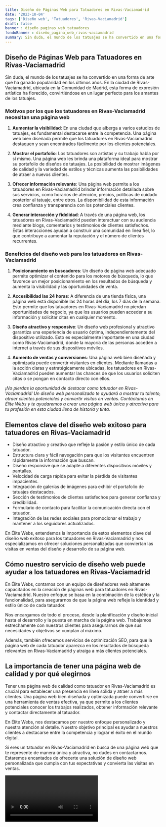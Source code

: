 ```yaml
---
title: Diseño de Páginas Web para Tatuadores en Rivas-Vaciamadrid
date: '2023-10-04'
tags: ['Diseño web', 'Tatuadores', 'Rivas-Vaciamadrid']
draft: false
banner : diseño_paginas_web_tatuadores
fondoBanner : diseño_pagina_web_rivas-vaciamadrid
summary: Sin duda, el mundo de los tatuajes se ha convertido en una forma de arte que ha ganado popularidad en los últimos años. En la ciudad de RivasVaciamadrid, ubicada en la Comunidad de Madrid, esta forma de expresión artística ha florecido, convirtiéndose en un lugar perfecto para los amantes de los tatuajes.
---
```


## Diseño de Páginas Web para Tatuadores en Rivas-Vaciamadrid

Sin duda, el mundo de los tatuajes se ha convertido en una forma de arte que ha ganado popularidad en los últimos años. En la ciudad de Rivas-Vaciamadrid, ubicada en la Comunidad de Madrid, esta forma de expresión artística ha florecido, convirtiéndose en un lugar perfecto para los amantes de los tatuajes.

### Motivos por los que los tatuadores en Rivas-Vaciamadrid necesitan una página web

1. **Aumentar la visibilidad**: En una ciudad que alberga a varios estudios de tatuajes, es fundamental destacarse entre la competencia. Una página web bien diseñada permite que los tatuadores en Rivas-Vaciamadrid destaquen y sean encontrados fácilmente por los clientes potenciales.

2. **Mostrar el portafolio**: Los tatuadores son artistas y su trabajo habla por sí mismo. Una página web les brinda una plataforma ideal para mostrar su portafolio de diseños de tatuajes. La posibilidad de mostrar imágenes de calidad y la variedad de estilos y técnicas aumenta las posibilidades de atraer a nuevos clientes.

3. **Ofrecer información relevante**: Una página web permite a los tatuadores en Rivas-Vaciamadrid brindar información detallada sobre sus servicios, como horarios de atención, precios, políticas de cuidado posterior al tatuaje, entre otros. La disponibilidad de esta información crea confianza y transparencia con los potenciales clientes.

4. **Generar interacción y fidelidad**: A través de una página web, los tatuadores en Rivas-Vaciamadrid pueden interactuar con su audiencia mediante blogs, comentarios y testimonios de clientes satisfechos. Estas interacciones ayudan a construir una comunidad en línea fiel, lo que contribuye a aumentar la reputación y el número de clientes recurrentes.

### Beneficios del diseño web para los tatuadores en Rivas-Vaciamadrid

1. **Posicionamiento en buscadores**: Un diseño de página web adecuado permite optimizar el contenido para los motores de búsqueda, lo que favorece un mejor posicionamiento en los resultados de búsqueda y aumenta la visibilidad y las oportunidades de venta.

2. **Accesibilidad las 24 horas**: A diferencia de una tienda física, una página web está disponible las 24 horas del día, los 7 días de la semana. Esto permite que los tatuadores en Rivas-Vaciamadrid no pierdan oportunidades de negocio, ya que los usuarios pueden acceder a su información y solicitar citas en cualquier momento.

3. **Diseño atractivo y responsive**: Un diseño web profesional y atractivo garantiza una experiencia de usuario óptima, independientemente del dispositivo utilizado. Esto es especialmente importante en una ciudad como Rivas-Vaciamadrid, donde la mayoría de las personas acceden a internet a través de sus dispositivos móviles.

4. **Aumento de ventas y conversiones**: Una página web bien diseñada y optimizada puede convertir visitantes en clientes. Mediante llamadas a la acción claras y estratégicamente ubicadas, los tatuadores en Rivas-Vaciamadrid pueden aumentar las chances de que los usuarios soliciten citas o se pongan en contacto directo con ellos.

*¡No pierdas la oportunidad de destacar como tatuador en Rivas-Vaciamadrid! Un diseño web personalizado te ayudará a mostrar tu talento, atraer clientes potenciales y convertir visitas en ventas. Contáctanos en Élite Webs y te ayudaremos a crear una página web única y atractiva para tu profesión en esta ciudad llena de historia y tinta.*

<GifSeo />

<Cta />

## Elementos clave del diseño web exitoso para tatuadores en Rivas-Vaciamadrid

- Diseño atractivo y creativo que refleje la pasión y estilo único de cada tatuador.
- Estructura clara y fácil navegación para que los visitantes encuentren rápidamente la información que buscan.
- Diseño responsive que se adapte a diferentes dispositivos móviles y pantallas.
- Velocidad de carga rápida para evitar la pérdida de visitantes impacientes.
- Integración de galerías de imágenes para exhibir el portafolio de tatuajes destacados.
- Sección de testimonios de clientes satisfechos para generar confianza y credibilidad.
- Formulario de contacto para facilitar la comunicación directa con el tatuador.
- Integración de las redes sociales para promocionar el trabajo y mantener a los seguidores actualizados.

En Élite Webs, entendemos la importancia de estos elementos clave del diseño web exitoso para los tatuadores en Rivas-Vaciamadrid y nos especializamos en ofrecer soluciones personalizadas que conviertan las visitas en ventas del diseño y desarrollo de su página web.

## Cómo nuestro servicio de diseño web puede ayudar a los tatuadores en Rivas-Vaciamadrid

En Élite Webs, contamos con un equipo de diseñadores web altamente capacitados en la creación de páginas web para tatuadores en Rivas-Vaciamadrid. Nuestro enfoque se basa en la combinación de la estética y la funcionalidad, para asegurarnos de que la página web refleje la identidad y estilo único de cada tatuador.

Nos encargamos de todo el proceso, desde la planificación y diseño inicial hasta el desarrollo y la puesta en marcha de la página web. Trabajamos estrechamente con nuestros clientes para asegurarnos de que sus necesidades y objetivos se cumplan al máximo.

Además, también ofrecemos servicios de optimización SEO, para que la página web de cada tatuador aparezca en los resultados de búsqueda relevantes en Rivas-Vaciamadrid y atraiga a más clientes potenciales.

## La importancia de tener una página web de calidad y por qué elegirnos

Tener una página web de calidad como tatuador en Rivas-Vaciamadrid es crucial para establecer una presencia en línea sólida y atraer a más clientes. Una página web bien diseñada y optimizada puede convertirse en una herramienta de ventas efectiva, ya que permite a los clientes potenciales conocer los trabajos realizados, obtener información relevante y contactar directamente al tatuador.

En Élite Webs, nos destacamos por nuestro enfoque personalizado y nuestra atención al detalle. Nuestro objetivo principal es ayudar a nuestros clientes a destacarse entre la competencia y lograr el éxito en el mundo digital.

Si eres un tatuador en Rivas-Vaciamadrid en busca de una página web que te represente de manera única y atractiva, no dudes en contactarnos. Estaremos encantados de ofrecerte una solución de diseño web personalizada que cumpla con tus expectativas y convierta las visitas en ventas.

<Video />

<CtaBot job='Tatuadores' city='Rivas-Vaciamadrid'/>

<Gmaps query='Rivas-Vaciamadrid+españa+maps' />